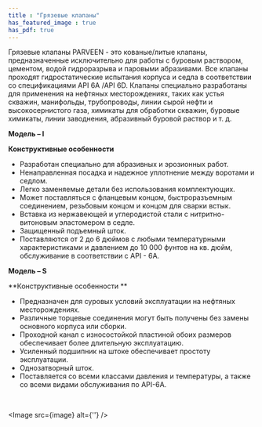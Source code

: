 ```yaml
---
title : "Грязевые клапаны"
has_featured_image : true
has_pdf: true
---
```


Грязевые клапаны PARVEEN - это кованые/литые клапаны, предназначенные исключительно для работы с буровым раствором, цементом, водой гидроразрыва и паровыми абразивами. Все клапаны проходят гидростатические испытания корпуса и седла в соответствии со спецификациями API 6A /API 6D. Клапаны специально разработаны для применения на нефтяных месторождениях, таких как устья скважин, манифольды, трубопроводы, линии сырой нефти и высокосернистого газа, химикаты для обработки скважин, буровые химикаты, линии заводнения, абразивный буровой раствор и т. д.

**Модель – I**

**Конструктивные особенности**

* Разработан специально для абразивных и эрозионных работ.
* Ненаправленная посадка и надежное уплотнение между воротами и седлом.
* Легко заменяемые детали без использования комплектующих.
* Может поставляться с фланцевым концом, быстроразъемным соединением, резьбовым концом и концом для сварки встык.
* Вставка из нержавеющей и углеродистой стали с нитритно-витоновым эластомером в седле.
* Защищенный подъемный шток.
* Поставляются от 2 до 6 дюймов с любыми температурными характеристиками и давлением до 10 000 фунтов на кв. дюйм, обслуживание в соответствии с API - 6A.

**Модель – S**

**Конструктивные особенности **

* Предназначен для суровых условий эксплуатации на нефтяных месторождениях.
* Различные торцевые соединения могут быть получены без замены основного корпуса или сборки.
* Проходной канал с износостойкой пластиной обоих размеров обеспечивает более длительную эксплуатацию.
* Усиленный подшипник на штоке обеспечивает простоту эксплуатации.
* Однозатворный шток.
* Поставляется со всеми классами давления и температуры, а также со всеми видами обслуживания по API-6A.

<br />

<Image src={image} alt={''} />